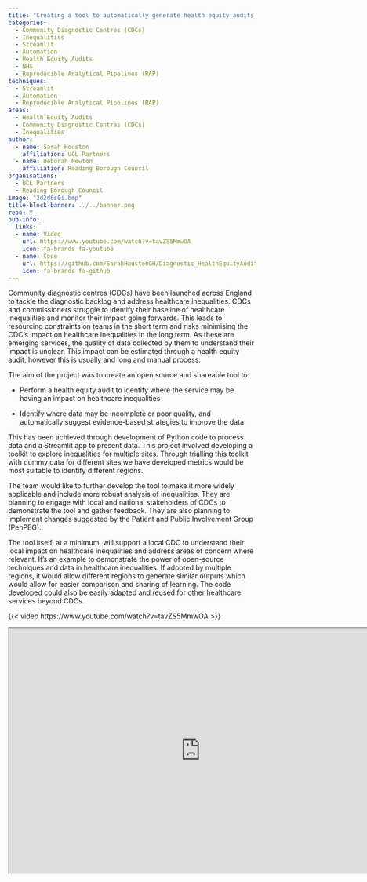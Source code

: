 ```yaml
---
title: "Creating a tool to automatically generate health equity audits for Community Diagnostic Centres"
categories:
  - Community Diagnostic Centres (CDCs)
  - Inequalities
  - Streamlit
  - Automation
  - Health Equity Audits
  - NHS
  - Reproducible Analytical Pipelines (RAP)
techniques:
  - Streamlit
  - Automation
  - Reproducible Analytical Pipelines (RAP)
areas:
  - Health Equity Audits
  - Community Diagnostic Centres (CDCs)
  - Inequalities
author:
  - name: Sarah Houston
    affiliation: UCL Partners
  - name: Deborah Newton
    affiliation: Reading Borough Council
organisations:
  - UCL Partners
  - Reading Borough Council
image: "2d2d6s0i.bmp"
title-block-banner: ../../banner.png
repo: Y
pub-info:
  links:
  - name: Video
    url: https://www.youtube.com/watch?v=tavZS5MmwOA
    icon: fa-brands fa-youtube
  - name: Code
    url: https://github.com/SarahHoustonGH/Diagnostic_HealthEquityAudit
    icon: fa-brands fa-github
---
```


Community diagnostic centres (CDCs) have been launched across England to tackle the diagnostic backlog and address healthcare inequalities. CDCs and commissioners struggle to identify their baseline of healthcare inequalities and monitor their impact going forwards. This leads to resourcing constraints on teams in the short term and risks minimising the CDC’s impact on healthcare inequalities in the long term. As these are emerging services, the quality of data collected by them to understand their impact is unclear. This impact can be estimated through a health equity audit, however this is usually and long and manual process.

The aim of the project was to create an open source and shareable tool to:

- Perform a health equity audit to identify where the service may be having an impact on healthcare inequalities

- Identify where data may be incomplete or poor quality, and automatically suggest evidence-based strategies to improve the data

This has been achieved through development of Python code to process data and a Streamlit app to present data. This project involved developing a toolkit to explore inequalities for multiple sites. Through trialling this toolkit with dummy data for different sites we have developed metrics would be most suitable to identify different regions.

The team would like to further develop the tool to make it more widely applicable and include more robust analysis of inequalities. They are planning to engage with local and national stakeholders of CDCs to demonstrate the tool and gather feedback. They are also planning to implement changes suggested by the Patient and Public Involvement Group (PenPEG).

The tool itself, at a minimum, will support a local CDC to understand their local impact on healthcare inequalities and address areas of concern where relevant. It’s an example to demonstrate the power of open-source techniques and data in healthcare inequalities. If adopted by multiple regions, it would allow different regions to generate similar outputs which would allow for easier comparison and sharing of learning. The code developed could also be easily adapted and reused for other healthcare services beyond CDCs.

{{< video https://www.youtube.com/watch?v=tavZS5MmwOA >}}

```{=html}
<iframe width="780" height="500" src="https://github.com/SarahHoustonGH/Diagnostic_HealthEquityAudit" title="Code"></iframe>
```
